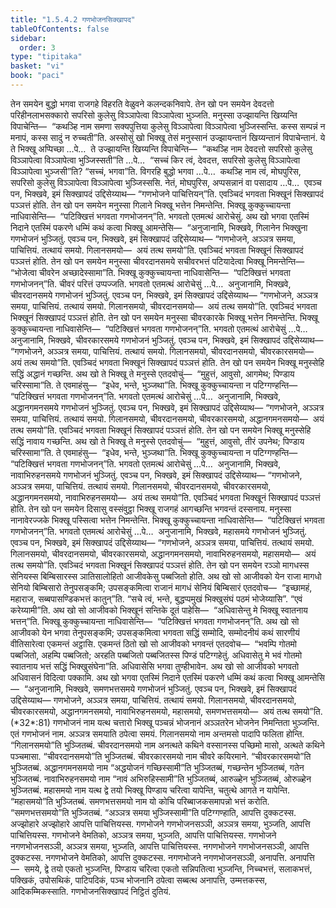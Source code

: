 ```yaml
---
title: "1.5.4.2 गणभोजनसिक्खापद"
tableOfContents: false
sidebar:
  order: 3
type: "tipitaka"
basket: "vi"
book: "paci"
---
```



<DynamicBreadcrumb />

<Division number="209" book="paci">

<Paragraph number="678" book="paci">
तेन समयेन बुद्धो भगवा राजगहे विहरति वेळुवने कलन्दकनिवापे. तेन खो पन समयेन देवदत्तो परिहीनलाभसक्कारो सपरिसो कुलेसु विञ्ञापेत्वा विञ्ञापेत्वा भुञ्जति. मनुस्सा उज्झायन्ति खिय्यन्ति विपाचेन्ति—  “कथञ्हि नाम समणा सक्यपुत्तिया कुलेसु विञ्ञापेत्वा विञ्ञापेत्वा भुञ्जिस्सन्ति. कस्स सम्पन्नं न मनापं, कस्स सादुं न रुच्चती”ति.
</Paragraph>

<Paragraph number="679" book="paci">
अस्सोसुं खो भिक्खू तेसं मनुस्सानं उज्झायन्तानं खिय्यन्तानं विपाचेन्तानं. ये ते भिक्खू अप्पिच्छा …पे…  ते उज्झायन्ति खिय्यन्ति विपाचेन्ति—  “कथञ्हि नाम देवदत्तो सपरिसो कुलेसु विञ्ञापेत्वा विञ्ञापेत्वा भुञ्जिस्सती”ति …पे…  “सच्चं किर त्वं, देवदत्त, सपरिसो कुलेसु विञ्ञापेत्वा विञ्ञापेत्वा भुञ्जसी”ति? “सच्चं, भगवा”ति. विगरहि बुद्धो भगवा …पे…  कथञ्हि नाम त्वं, मोघपुरिस, सपरिसो कुलेसु विञ्ञापेत्वा विञ्ञापेत्वा भुञ्जिस्ससि. नेतं, मोघपुरिस, अप्पसन्नानं वा पसादाय …पे…  एवञ्च पन, भिक्खवे, इमं सिक्खापदं उद्दिसेय्याथ—
</Paragraph>

<Paragraph number="680" book="paci">
<Emphasis>“गणभोजने पाचित्तियन्”</Emphasis>ति.
</Paragraph>

<Paragraph number="681" book="paci">
एवञ्चिदं भगवता भिक्खूनं सिक्खापदं पञ्ञत्तं होति.
</Paragraph>

</Division>
<Division number="210" book="paci">

<Paragraph number="682" book="paci">
तेन खो पन समयेन मनुस्सा गिलाने भिक्खू भत्तेन निमन्तेन्ति. भिक्खू कुक्कुच्चायन्ता नाधिवासेन्ति—  “पटिक्खित्तं भगवता गणभोजनन्”ति. भगवतो एतमत्थं आरोचेसुं. अथ खो भगवा एतस्मिं निदाने एतस्मिं पकरणे धम्मिं कथं कत्वा भिक्खू आमन्तेसि—  “अनुजानामि, भिक्खवे, गिलानेन भिक्खुना गणभोजनं भुञ्जितुं. एवञ्च पन, भिक्खवे, इमं सिक्खापदं उद्दिसेय्याथ—
</Paragraph>

<Paragraph number="683" book="paci">
<Emphasis>“गणभोजने, अञ्ञत्र समया, पाचित्तियं. तत्थायं समयो. गिलानसमयो—  अयं तत्थ समयो”</Emphasis>ति.
</Paragraph>

<Paragraph number="684" book="paci">
एवञ्चिदं भगवता भिक्खूनं सिक्खापदं पञ्ञत्तं होति.
</Paragraph>

</Division>
<Division number="211" book="paci">

<Paragraph number="685" book="paci">
तेन खो पन समयेन मनुस्सा चीवरदानसमये सचीवरभत्तं पटियादेत्वा भिक्खू निमन्तेन्ति—  “भोजेत्वा चीवरेन अच्छादेस्सामा”ति. भिक्खू कुक्कुच्चायन्ता नाधिवासेन्ति—  “पटिक्खित्तं भगवता गणभोजनन्”ति. चीवरं परित्तं उप्पज्जति. भगवतो एतमत्थं आरोचेसुं …पे…  अनुजानामि, भिक्खवे, चीवरदानसमये गणभोजनं भुञ्जितुं. एवञ्च पन, भिक्खवे, इमं सिक्खापदं उद्दिसेय्याथ—
</Paragraph>

<Paragraph number="686" book="paci">
<Emphasis>“गणभोजने, अञ्ञत्र समया, पाचित्तियं. तत्थायं समयो. गिलानसमयो, चीवरदानसमयो—  अयं तत्थ समयो”</Emphasis>ति.
</Paragraph>

<Paragraph number="687" book="paci">
एवञ्चिदं भगवता भिक्खूनं सिक्खापदं पञ्ञत्तं होति.
</Paragraph>

</Division>
<Division number="212" book="paci">

<Paragraph number="688" book="paci">
तेन खो पन समयेन मनुस्सा चीवरकारके भिक्खू भत्तेन निमन्तेन्ति. भिक्खू कुक्कुच्चायन्ता नाधिवासेन्ति—  “पटिक्खित्तं भगवता गणभोजनन्”ति. भगवतो एतमत्थं आरोचेसुं …पे…  अनुजानामि, भिक्खवे, चीवरकारसमये गणभोजनं भुञ्जितुं. एवञ्च पन, भिक्खवे, इमं सिक्खापदं उद्दिसेय्याथ—
</Paragraph>

<Paragraph number="689" book="paci">
<Emphasis>“गणभोजने, अञ्ञत्र समया, पाचित्तियं. तत्थायं समयो. गिलानसमयो, चीवरदानसमयो, चीवरकारसमयो—  अयं तत्थ समयो”</Emphasis>ति.
</Paragraph>

<Paragraph number="690" book="paci">
एवञ्चिदं भगवता भिक्खूनं सिक्खापदं पञ्ञत्तं होति.
</Paragraph>

</Division>
<Division number="213" book="paci">

<Paragraph number="691" book="paci">
तेन खो पन समयेन भिक्खू मनुस्सेहि सद्धिं अद्धानं गच्छन्ति. अथ खो ते भिक्खू ते मनुस्से एतदवोचुं—  “मुहुत्तं, आवुसो, आगमेथ; पिण्डाय चरिस्सामा”ति. ते एवमाहंसु—  “इधेव, भन्ते, भुञ्जथा”ति. भिक्खू कुक्कुच्चायन्ता न पटिग्गण्हन्ति—  “पटिक्खित्तं भगवता गणभोजनन्”ति. भगवतो एतमत्थं आरोचेसुं …पे…  अनुजानामि, भिक्खवे, अद्धानगमनसमये गणभोजनं भुञ्जितुं. एवञ्च पन, भिक्खवे, इमं सिक्खापदं उद्दिसेय्याथ—
</Paragraph>

<Paragraph number="692" book="paci">
<Emphasis>“गणभोजने, अञ्ञत्र समया, पाचित्तियं. तत्थायं समयो. गिलानसमयो, चीवरदानसमयो, चीवरकारसमयो, अद्धानगमनसमयो—  अयं तत्थ समयो”</Emphasis>ति.
</Paragraph>

<Paragraph number="693" book="paci">
एवञ्चिदं भगवता भिक्खूनं सिक्खापदं पञ्ञत्तं होति.
</Paragraph>

</Division>
<Division number="214" book="paci">

<Paragraph number="694" book="paci">
तेन खो पन समयेन भिक्खू मनुस्सेहि सद्धिं नावाय गच्छन्ति. अथ खो ते भिक्खू ते मनुस्से एतदवोचुं—  “मुहुत्तं, आवुसो, तीरं उपनेथ; पिण्डाय चरिस्सामा”ति. ते एवमाहंसु—  “इधेव, भन्ते, भुञ्जथा”ति. भिक्खू कुक्कुच्चायन्ता न पटिग्गण्हन्ति—  “पटिक्खित्तं भगवता गणभोजनन्”ति. भगवतो एतमत्थं आरोचेसुं …पे…  अनुजानामि, भिक्खवे, नावाभिरुहनसमये गणभोजनं भुञ्जितुं. एवञ्च पन, भिक्खवे, इमं सिक्खापदं उद्दिसेय्याथ—
</Paragraph>

<Paragraph number="695" book="paci">
<Emphasis>“गणभोजने, अञ्ञत्र समया, पाचित्तियं. तत्थायं समयो. गिलानसमयो, चीवरदानसमयो, चीवरकारसमयो, अद्धानगमनसमयो, नावाभिरुहनसमयो—  अयं तत्थ समयो”</Emphasis>ति.
</Paragraph>

<Paragraph number="696" book="paci">
एवञ्चिदं भगवता भिक्खूनं सिक्खापदं पञ्ञत्तं होति.
</Paragraph>

</Division>
<Division number="215" book="paci">

<Paragraph number="697" book="paci">
तेन खो पन समयेन दिसासु वस्संवुट्ठा भिक्खू राजगहं आगच्छन्ति भगवन्तं दस्सनाय. मनुस्सा नानावेरज्जके भिक्खू पस्सित्वा भत्तेन निमन्तेन्ति. भिक्खू कुक्कुच्चायन्ता नाधिवासेन्ति—  “पटिक्खित्तं भगवता गणभोजनन्”ति. भगवतो एतमत्थं आरोचेसुं …पे…  अनुजानामि, भिक्खवे, महासमये गणभोजनं भुञ्जितुं. एवञ्च पन, भिक्खवे, इमं सिक्खापदं उद्दिसेय्याथ—
</Paragraph>

<Paragraph number="698" book="paci">
<Emphasis>“गणभोजने, अञ्ञत्र समया, पाचित्तियं. तत्थायं समयो. गिलानसमयो, चीवरदानसमयो, चीवरकारसमयो, अद्धानगमनसमयो, नावाभिरुहनसमयो, महासमयो—  अयं तत्थ समयो”</Emphasis>ति.
</Paragraph>

<Paragraph number="699" book="paci">
एवञ्चिदं भगवता भिक्खूनं सिक्खापदं पञ्ञत्तं होति.
</Paragraph>

</Division>
<Division number="216" book="paci">

<Paragraph number="700" book="paci">
तेन खो पन समयेन रञ्ञो मागधस्स सेनियस्स बिम्बिसारस्स ञातिसालोहितो आजीवकेसु पब्बजितो होति. अथ खो सो आजीवको येन राजा मागधो सेनियो बिम्बिसारो तेनुपसङ्कमि; उपसङ्कमित्वा राजानं मागधं सेनियं बिम्बिसारं एतदवोच—  “इच्छामहं, महाराज, सब्बपासण्डिकभत्तं कातुन्”ति. “सचे त्वं, भन्ते, बुद्धप्पमुखं भिक्खुसंघं पठमं भोजेय्यासि”. “एवं करेय्यामी”ति. अथ खो सो आजीवको भिक्खूनं सन्तिके दूतं पाहेसि—  “अधिवासेन्तु मे भिक्खू स्वातनाय भत्तन्”ति. भिक्खू कुक्कुच्चायन्ता नाधिवासेन्ति—  “पटिक्खित्तं भगवता गणभोजनन्”ति. अथ खो सो आजीवको येन भगवा तेनुपसङ्कमि; उपसङ्कमित्वा भगवता सद्धिं सम्मोदि, सम्मोदनीयं कथं सारणीयं वीतिसारेत्वा एकमन्तं अट्ठासि. एकमन्तं ठितो खो सो आजीवको भगवन्तं एतदवोच—  “भवम्पि गोतमो पब्बजितो, अहम्पि पब्बजितो; अरहति पब्बजितो पब्बजितस्स पिण्डं पटिग्गहेतुं. अधिवासेतु मे भवं गोतमो स्वातनाय भत्तं सद्धिं भिक्खुसंघेना”ति. अधिवासेसि भगवा तुण्हीभावेन. अथ खो सो आजीवको भगवतो अधिवासनं विदित्वा पक्कामि. अथ खो भगवा एतस्मिं निदाने एतस्मिं पकरणे धम्मिं कथं कत्वा भिक्खू आमन्तेसि—  “अनुजानामि, भिक्खवे, समणभत्तसमये गणभोजनं भुञ्जितुं. एवञ्च पन, भिक्खवे, इमं सिक्खापदं उद्दिसेय्याथ—
</Paragraph>

</Division>
<Division number="217" book="paci">

<Paragraph number="701" book="paci">
<Emphasis>गणभोजने, अञ्ञत्र समया, पाचित्तियं. तत्थायं समयो. गिलानसमयो, चीवरदानसमयो, चीवरकारसमयो, अद्धानगमनसमयो, नावाभिरुहनसमयो, महासमयो, समणभत्तसमयो—  अयं तत्थ समयो”</Emphasis>ति. (*32*:<Emphasis>81</Emphasis>)
</Paragraph>

</Division>
<Division number="218" book="paci">

<Paragraph number="702" book="paci">
<Emphasis>गणभोजनं</Emphasis> नाम यत्थ चत्तारो भिक्खू पञ्चन्नं भोजनानं अञ्ञतरेन भोजनेन निमन्तिता भुञ्जन्ति. एतं गणभोजनं नाम.
</Paragraph>

<Paragraph number="703" book="paci">
<Emphasis>अञ्ञत्र समया</Emphasis>ति ठपेत्वा समयं.
</Paragraph>

<Paragraph number="704" book="paci">
<Emphasis>गिलानसमयो</Emphasis> नाम अन्तमसो पादापि फलिता होन्ति. “गिलानसमयो”ति भुञ्जितब्बं.
</Paragraph>

<Paragraph number="705" book="paci">
<Emphasis>चीवरदानसमयो</Emphasis> नाम अनत्थते कथिने वस्सानस्स पच्छिमो मासो, अत्थते कथिने पञ्चमासा. “चीवरदानसमयो”ति भुञ्जितब्बं.
</Paragraph>

<Paragraph number="706" book="paci">
<Emphasis>चीवरकारसमयो</Emphasis> नाम चीवरे कयिरमाने. “चीवरकारसमयो”ति भुञ्जितब्बं.
</Paragraph>

<Paragraph number="707" book="paci">
<Emphasis>अद्धानगमनसमयो</Emphasis> नाम “अद्धयोजनं गच्छिस्सामी”ति भुञ्जितब्बं, गच्छन्तेन भुञ्जितब्बं, गतेन भुञ्जितब्बं.
</Paragraph>

<Paragraph number="708" book="paci">
<Emphasis>नावाभिरुहनसमयो</Emphasis> नाम “नावं अभिरुहिस्सामी”ति भुञ्जितब्बं, आरुळ्हेन भुञ्जितब्बं, ओरुळ्हेन भुञ्जितब्बं.
</Paragraph>

<Paragraph number="709" book="paci">
<Emphasis>महासमयो</Emphasis> नाम यत्थ द्वे तयो भिक्खू पिण्डाय चरित्वा यापेन्ति, चतुत्थे आगते न यापेन्ति. “महासमयो”ति भुञ्जितब्बं.
</Paragraph>

<Paragraph number="710" book="paci">
<Emphasis>समणभत्तसमयो</Emphasis> नाम यो कोचि परिब्बाजकसमापन्नो भत्तं करोति. “समणभत्तसमयो”ति भुञ्जितब्बं.
</Paragraph>

<Paragraph number="711" book="paci">
“अञ्ञत्र समया भुञ्जिस्सामी”ति पटिग्गण्हाति, आपत्ति दुक्कटस्स. अज्झोहारे अज्झोहारे आपत्ति पाचित्तियस्स.
</Paragraph>

</Division>
<Division number="219" book="paci">

<Paragraph number="712" book="paci">
गणभोजने गणभोजनसञ्ञी, अञ्ञत्र समया, भुञ्जति, आपत्ति पाचित्तियस्स. गणभोजने वेमतिको, अञ्ञत्र समया, भुञ्जति, आपत्ति पाचित्तियस्स. गणभोजने नगणभोजनसञ्ञी, अञ्ञत्र समया, भुञ्जति, आपत्ति पाचित्तियस्स.
</Paragraph>

<Paragraph number="713" book="paci">
नगणभोजने गणभोजनसञ्ञी, आपत्ति दुक्कटस्स. नगणभोजने वेमतिको, आपत्ति दुक्कटस्स. नगणभोजने नगणभोजनसञ्ञी, अनापत्ति.
</Paragraph>

</Division>
<Division number="220" book="paci">

<Paragraph number="714" book="paci">
अनापत्ति—  समये, द्वे तयो एकतो भुञ्जन्ति, पिण्डाय चरित्वा एकतो सन्निपतित्वा भुञ्जन्ति, निच्चभत्तं, सलाकभत्तं, पक्खिकं, उपोसथिकं, पाटिपदिकं, पञ्च भोजनानि ठपेत्वा सब्बत्थ अनापत्ति, उम्मत्तकस्स, आदिकम्मिकस्साति.

</Paragraph>
</Division>

<Paragraph number="715" type="center" book="paci">
गणभोजनसिक्खापदं निट्ठितं दुतियं.
</Paragraph>